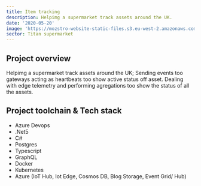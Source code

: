 ```yaml
---
title: Item tracking
description: Helpimg a supermarket track assets around the UK.
date: '2020-05-20'
image: 'https://mozstro-website-static-files.s3.eu-west-2.amazonaws.com/img/youtube_thumbnail_mozstro.png'
sector: Titan supermarket
---
```


## Project overview
Helpimg a supermarket track assets around the UK; Sending events too gateways acting as heartbeats too show active status off asset. Dealing with edge telemetry and performing agregations too show the status of all the assets.

## Project toolchain & Tech stack
- Azure Devops
- .Net5
- C# 
- Postgres
- Typescript
- GraphQL
- Docker
- Kubernetes
- Azure (IoT Hub, Iot Edge, Cosmos DB, Blog Storage, Event Grid/ Hub)